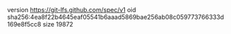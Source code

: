 version https://git-lfs.github.com/spec/v1
oid sha256:4ea8f22b4645eaf05541b6aaad5869bae256ab08c059773766333d169e8f5cc8
size 19872
